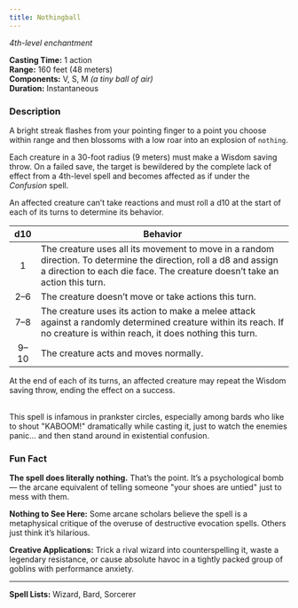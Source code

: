 ```yaml
---
title: Nothingball
---
```



*4th-level enchantment*

<MaskedImage src="https://cdn.leonardo.ai/users/e9df9e5e-8c47-4d7f-87b3-195ea30587b1/generations/68126a70-fcec-4cb6-8804-249efad0a1d0/Leonardo_Phoenix_10_A_mysterious_spell_effect_called_Nothingba_1.jpg" mask="15" />

**Casting Time:** 1 action \
**Range:** 160 feet (48 meters) \
**Components:** V, S, M *(a tiny ball of air)* \
**Duration:** Instantaneous

### Description
A bright streak flashes from your pointing finger to a point you choose within range and then blossoms with a low roar into an explosion of `nothing`.

Each creature in a 30-foot radius (9 meters) must make a Wisdom saving throw. On a failed save, the target is bewildered by the complete lack of effect from a 4th-level spell and becomes affected as if under the *Confusion* spell.

An affected creature can’t take reactions and must roll a d10 at the start of each of its turns to determine its behavior.

| d10  | Behavior                                                                                                                                                                                        |
|:----:|-------------------------------------------------------------------------------------------------------------------------------------------------------------------------------------------------|
|  1   | The creature uses all its movement to move in a random direction. To determine the direction, roll a d8 and assign a direction to each die face. The creature doesn’t take an action this turn. |
| 2–6  | The creature doesn’t move or take actions this turn.                                                                                                                                            |
| 7–8  | The creature uses its action to make a melee attack against a randomly determined creature within its reach. If no creature is within reach, it does nothing this turn.                        |
| 9–10 | The creature acts and moves normally.                                                                                                                                                           |

At the end of each of its turns, an affected creature may repeat the Wisdom saving throw, ending the effect on a success.

<br/>
<NoteBox>
This spell is infamous in prankster circles, especially among bards who like to shout "KABOOM!" dramatically while casting it, just to watch the enemies panic... and then stand around in existential confusion.
</NoteBox>

### Fun Fact
**The spell does literally nothing.** That’s the point. It’s a psychological bomb — the arcane equivalent of telling someone "your shoes are untied" just to mess with them.

**Nothing to See Here:** Some arcane scholars believe the spell is a metaphysical critique of the overuse of destructive evocation spells. Others just think it’s hilarious.

**Creative Applications:** Trick a rival wizard into counterspelling it, waste a legendary resistance, or cause absolute havoc in a tightly packed group of goblins with performance anxiety.

---

**Spell Lists:** Wizard, Bard, Sorcerer
